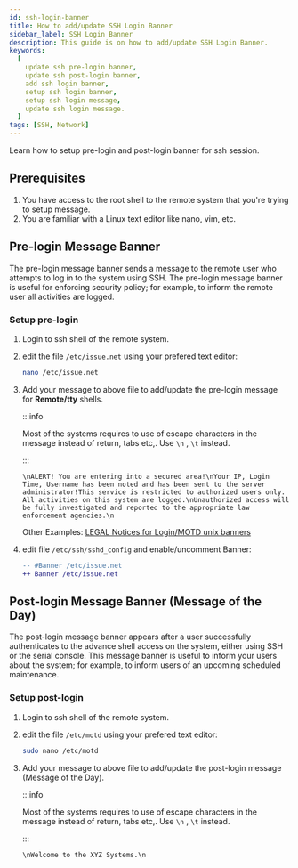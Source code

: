 ```yaml
---
id: ssh-login-banner
title: How to add/update SSH Login Banner
sidebar_label: SSH Login Banner
description: This guide is on how to add/update SSH Login Banner.
keywords:
  [
    update ssh pre-login banner,
    update ssh post-login banner,
    add ssh login banner,
    setup ssh login banner,
    setup ssh login message,
    update ssh login message.
  ]
tags: [SSH, Network]
---
```


Learn how to setup pre-login and post-login banner for ssh session. 

## Prerequisites

1. You have access to the root shell to the remote system that you're trying to setup message.
2. You are familiar with a Linux text editor like nano, vim, etc.

## Pre-login Message Banner
The pre-login message banner sends a message to the remote user who attempts to log in to the system using SSH. The pre-login message banner is useful for enforcing security policy; for example, to inform the remote user all activities are logged.

### Setup pre-login

1. Login to ssh shell of the remote system.
2. edit the file `/etc/issue.net` using your prefered text editor:
    ```bash
    nano /etc/issue.net
    ```
3. Add your message to above file to add/update the pre-login message for **Remote/tty** shells. 

    :::info

    Most of the systems requires to use of escape characters in the message instead of return, tabs etc,. Use `\n` , `\t` instead.

    :::

    ```text
    \nALERT! You are entering into a secured area!\nYour IP, Login Time, Username has been noted and has been sent to the server administrator!This service is restricted to authorized users only. All activities on this system are logged.\nUnauthorized access will be fully investigated and reported to the appropriate law enforcement agencies.\n
    ```

    Other Examples: [LEGAL Notices for Login/MOTD unix banners](https://gist.github.com/hvmonteiro/7f897cd8ae3993195855040056f87dc6)

4. edit file `/etc/ssh/sshd_config` and enable/uncomment Banner:
    ```diff
    -- #Banner /etc/issue.net
    ++ Banner /etc/issue.net
    ```

## Post-login Message Banner (Message of the Day)
The post-login message banner appears after a user successfully authenticates to the advance shell access on the system, either using SSH or the serial console. This message banner is useful to inform your users about the system; for example, to inform users of an upcoming scheduled maintenance.

### Setup post-login

1. Login to ssh shell of the remote system.
2. edit the file `/etc/motd` using your prefered text editor:
    ```bash
    sudo nano /etc/motd
    ```
3. Add your message to above file to add/update the post-login message (Message of the Day).

    :::info

    Most of the systems requires to use of escape characters in the message instead of return, tabs etc,. Use `\n` , `\t` instead.

    :::

    ```text
    \nWelcome to the XYZ Systems.\n
    ```
